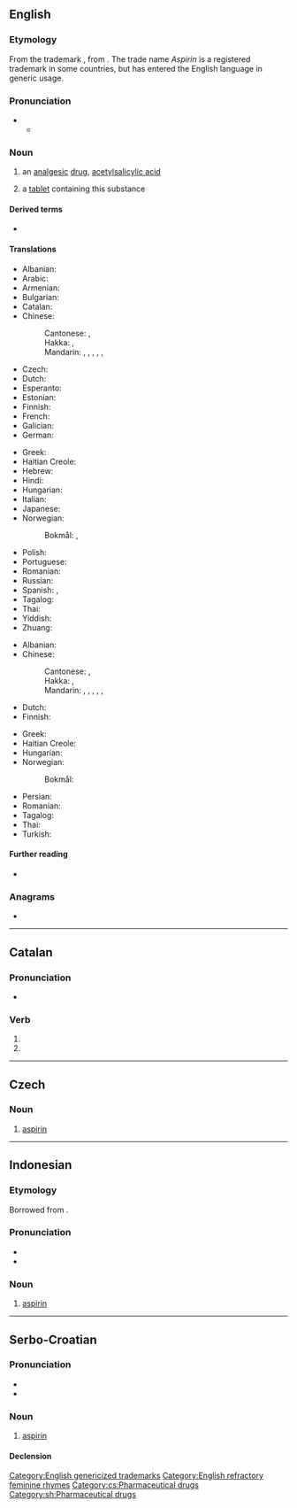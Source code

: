 {{also|Aspirin}}
==English==

===Etymology===
From the {{der|en|de|-}} trademark {{m|de|Aspirin}}, from {{m|de|[[acetylierte]] [[Spirsäure]]|lit=[[acetylated]] [[spiraeic acid]]}}. The trade name ''Aspirin'' is a registered trademark in some countries, but has entered the English language in generic usage.

===Pronunciation===
* {{IPA|en|/ˈæsp(ɪ)ɹɪn/}}
** {{audio|en|LL-Q1860 (eng)-Vealhurl-aspirin.wav|Audio (Southern England)}}

===Noun===
{{en-noun|~}}

# {{lb|en|uncountable|pharmaceutical drug}} an [[analgesic]] [[drug]], [[acetylsalicylic acid]]
#: {{syn|en|acetylsalicylic acid|ASA}}
#: {{hypernyms|en|NSAID}}
#: {{coordinate terms|en|[[Tylenol]]/[[tylenol]]|paracetamol|acetaminophen|ibuprofen|codeine}}
# {{lb|en|countable}} a [[tablet]] containing this substance

====Derived terms====
* {{l|en|aspirinate}}

====Translations====
{{trans-top|analgesic drug}}
* Albanian: {{t+|sq|aspirinë}}
* Arabic: {{t+|ar|أَسْبِرِين|m}}
* Armenian: {{t+|hy|ասպիրին}}
* Bulgarian: {{t|bg|аспири́н|m}}
* Catalan: {{t|ca|aspirina|f}}
* Chinese:
*: Cantonese: {{t|yue|阿士匹靈}}, {{t|yue|阿士匹灵|tr=aa3 si6 pat1 ling4}}
*: Hakka: {{t|hak|阿斯匹靈}}, {{t|hak|阿斯匹灵|tr=à-sṳ-phi-lín}}
*: Mandarin: {{t+|cmn|阿斯匹靈}}, {{t+|cmn|阿斯匹灵|tr=āsīpīlíng, āsīpǐlíng}}, {{t+|cmn|阿司匹靈}}, {{t+|cmn|阿司匹灵|tr=āsīpīlíng, āsīpǐlíng}}, {{t+|cmn|阿司匹林|tr=āsīpǐlín, āsīpīlín}}, {{t+|cmn|阿斯匹林|tr=āsīpīlín, āsīpǐlín}}
* Czech: {{t|cs|aspirin|m}}
* Dutch: {{t+|nl|aspirine}}
* Esperanto: {{t|eo|aspirino}}
* Estonian: {{t|et|aspiriin}}
* Finnish: {{t+|fi|aspiriini}}
* French: {{t+|fr|aspirine|f}}
* Galician: {{t+|gl|aspirina|f}}
* German: {{t+|de|Aspirin|n}}
{{trans-mid}}
* Greek: {{t+|el|ασπιρίνη|f}}
* Haitian Creole: {{t|ht|aspirin}}
* Hebrew: {{t|he|אַסְפִּירִין|m|tr=aspirín}}
* Hindi: {{t|hi|एस्पिरिन|m}}
* Hungarian: {{t+|hu|aszpirin}}
* Italian: {{t+|it|aspirina|f}}
* Japanese: {{t|ja|アスピリン|tr=asupirin}}
* Norwegian:
*: Bokmål: {{t|nb|aspirin|m}}, {{t|nb|acetylsalisylsyre|m|f}}
* Polish: {{t+|pl|aspiryna|f}}
* Portuguese: {{t+|pt|aspirina|f}}
* Romanian: {{t+|ro|aspirină|f}}
* Russian: {{t+|ru|аспири́н|m}}
* Spanish: {{t+|es|aspirina|f}}, {{t|es|aspirinar|f}}
* Tagalog: {{t|tl|aspirina}}
* Thai: {{t|th|แอสไพริน}}
* Yiddish: {{t|yi|אַספּירין|f}}
* Zhuang: {{t|za|ahswhbizlinz}}
{{trans-bottom}}

{{trans-top|tablet containing acetylsalicylic acid}}
* Albanian: {{t+|sq|aspirinë}}
* Chinese:
*: Cantonese: {{t|yue|阿士匹靈}}, {{t|yue|阿士匹灵|tr=aa3 si6 pat1 ling4}}
*: Hakka: {{t|hak|阿斯匹靈}}, {{t|hak|阿斯匹灵|tr=à-sṳ-phi-lín}}
*: Mandarin: {{t+|cmn|阿斯匹靈}}, {{t+|cmn|阿斯匹灵|tr=āsīpīlíng, āsīpǐlíng}}, {{t+|cmn|阿司匹靈}}, {{t+|cmn|阿司匹灵|tr=āsīpīlíng, āsīpǐlíng}}, {{t+|cmn|阿司匹林|tr=āsīpǐlín, āsīpīlín}}, {{t+|cmn|阿斯匹林|tr=āsīpīlín, āsīpǐlín}}
* Dutch: {{t+|nl|aspirientje|n}}
* Finnish: {{t+|fi|aspiriini}}
{{trans-mid}}
* Greek: {{t+|el|ασπιρίνη|f}}
* Haitian Creole: {{t|ht|aspirin}}
* Hungarian: {{t+|hu|aszpirin}}
* Norwegian:
*: Bokmål: {{t|nb|aspirin|m}}
* Persian: {{t+|fa|آسپرین}}
* Romanian: {{t+|ro|aspirină|f}}
* Tagalog: {{t|tl|aspirina}}
* Thai: {{t|th|แอสไพริน}}
* Turkish: {{t+|tr|aspirin}}
{{trans-bottom}}

====Further reading====
* {{pedialite}}

===Anagrams===
* {{anagrams|en|a=aiinprs|Piranis|in pairs}}

[[Category:English genericized trademarks]]
[[Category:English refractory feminine rhymes]]

----

==Catalan==

===Pronunciation===
* {{ca-IPA}}

===Verb===
{{head|ca|verb form}}

# {{ca-verb form of|p=3|n=pl|t=pres|m=sub|aspirar}}
# {{ca-verb form of|p=3|n=pl|m=impr|aspirar}}

----

==Czech==

===Noun===
{{cs-noun|g=m}}

# [[#English|aspirin]]

[[Category:cs:Pharmaceutical drugs]]

----

==Indonesian==

===Etymology===
{{dercat|id|de}}
Borrowed from {{bor|id|nl|aspirine}}.

===Pronunciation===
* {{IPA|id|/aspirin/}}
* {{hyphenation|id|as|pi|rin}}

===Noun===
{{id-noun}}

# [[#English|aspirin]]

----

==Serbo-Croatian==

===Pronunciation===
* {{IPA|sh|/aspǐriːn/}}
* {{hyphenation|sh|a|spi|rin}}

===Noun===
{{sh-noun|g=m|head=aspìrīn}}

# [[#English|aspirin]]

====Declension====
{{sh-decl-noun-unc|aspìrīn
|aspirína
|aspirinu
|aspirin
|aspirine
|aspirinu
|aspirinom
}}

[[Category:sh:Pharmaceutical drugs]]